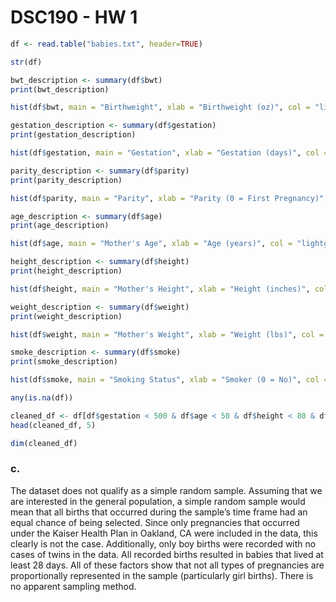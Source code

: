 # DSC190 - HW 1

```r
df <- read.table("babies.txt", header=TRUE)
```

```r
str(df)
```

```r
bwt_description <- summary(df$bwt)
print(bwt_description)
```

```r
hist(df$bwt, main = "Birthweight", xlab = "Birthweight (oz)", col = "lightblue")
```

```r
gestation_description <- summary(df$gestation)
print(gestation_description)
```

```r
hist(df$gestation, main = "Gestation", xlab = "Gestation (days)", col = "red")
```

```r
parity_description <- summary(df$parity)
print(parity_description)
```

```r
hist(df$parity, main = "Parity", xlab = "Parity (0 = First Pregnancy)", col = "lightgreen")
```

```r
age_description <- summary(df$age)
print(age_description)
```

```r
hist(df$age, main = "Mother's Age", xlab = "Age (years)", col = "lightgrey")
```

```r
height_description <- summary(df$height)
print(height_description)
```

```r
hist(df$height, main = "Mother's Height", xlab = "Height (inches)", col = "lightpink")
```

```r
weight_description <- summary(df$weight)
print(weight_description)
```

```r
hist(df$weight, main = "Mother's Weight", xlab = "Weight (lbs)", col = "lightgreen")
```

```r
smoke_description <- summary(df$smoke)
print(smoke_description)
```

```r
hist(df$smoke, main = "Smoking Status", xlab = "Smoker (0 = No)", col = "lightblue")
```

```r
any(is.na(df))
```

```r
cleaned_df <- df[df$gestation < 500 & df$age < 50 & df$height < 80 & df$weight < 500 & df$smoke <= 1, ]
head(cleaned_df, 5)
```

```r
dim(cleaned_df)
```

### c.

The dataset does not qualify as a simple random sample. Assuming that we are interested in the general population, a simple random sample would mean that all births that occurred during the sample's time frame had an equal chance of being selected. Since only pregnancies that occurred under the Kaiser Health Plan in Oakland, CA were included in the data, this clearly is not the case. Additionally, only boy births were recorded with no cases of twins in the data. All recorded births resulted in babies that lived at least 28 days. All of these factors show that not all types of pregnancies are proportionally represented in the sample (particularly girl births). There is no apparent sampling method.
